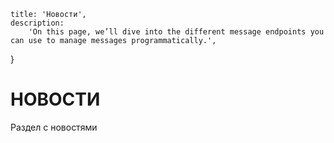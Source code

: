     title: 'Новости',
    description:
        'On this page, we’ll dive into the different message endpoints you can use to manage messages programmatically.',
}

# НОВОСТИ

Раздел с новостями